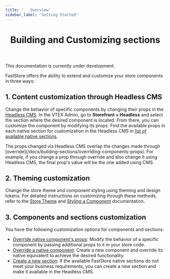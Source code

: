 ```yaml
---
title: '   Overview'
sidebar_label: 'Getting Started'
---
```



<header>

# Building and Customizing sections

</header>

<Callout type="warning" emoji="⚠️">
  This documentation is currently under development.
</Callout>

FastStore offers the ability to extend and customize your store components in three ways:

## 1. Content customization through Headless CMS

Change the behavior of specific components by changing their props in the [Headless CMS](/docs/headless-cms-overview/overview-headless-cms).
In the VTEX Admin, go to **Storefront > Headless** and select the section where the desired component is located.
From there, you can customize the component by modifying its props. Find the available props in each native section for customization in the Headless CMS in [list of available native sections](/docs/reference-guides/list-of-native-sections).

<Callout type="warning" emoji="⚠️">
  The props changed via Headless CMS overlap the changes made through
  [override](/docs/building-sections/overriding-components-props). For example,
  if you change a prop through override and also change it using Headless CMS,
  the final prop's value will be the one added using CMS.
</Callout>

## 2. Theming customization

Change the store theme and component styling using theming and design tokens. For detailed instructions on customizing through these methods, refer to the [Store Theme](/docs/themes/midnight) and [Styling a Component](/docs/getting-started/2-setting-up-the-project#customizing-a-component-optional) documentation.

## 3. Components and sections customization

You have the following customization options for components and sections:

- [Override native component's props](/docs/building-sections/overriding-components-props): Modify the behavior of a specific component by passing additional props to it in your store code.
- [Override a native component](/docs/building-sections/overriding-a-native-component): Create a new component and override its native equivalent to achieve the desired functionality.
- [Create a new section](/docs/building-sections/creating-a-new-section): If the available FastStore native sections do not meet your business requirements, you can create a new section and make it available in the Headless CMS.
